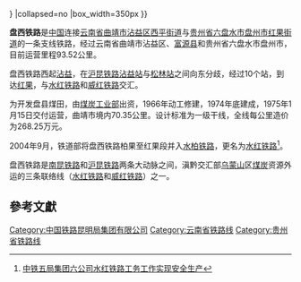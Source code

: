 {{Infobox rail system-route
|rail_name=盘西铁路
|locale={{PRC}}
|service_type=客运及货运
|start=[[沾益站|沾益]]、[[红果站|红果]]
|system_length=
|length_in_operation=94 km
|total_length=
|open_operation=
|line_title=线路
|lines=[[單線鐵路|单线]]
|stations=  
|route_title=线路
|standard=
|max_speed= 
|track_gauge={{standard gauge}}（[[标准轨|标准轨]]）
|distance_between_mainlines=
|min_radius= 
|max_grade=
|block_signal= 
|depot=
|operator=[[昆明铁路局|昆明铁路局]]
|route_map=
{{BS-table3}}
{{BS5|||CONTg|||[[沪昆铁路|沪昆铁路]]|往[[昆明站|昆明]]|||}}
{{BS3||BST||0km||[[沾益站|沾益]]|||}}
{{BS3||ABZgl|CONTfq|[[沪昆铁路|沪昆铁路]]|往[[贵阳站|贵阳]]|||}}
{{BS3||BST||7km||[[新海站|新海]]||}}
{{BS3||HST||15km||[[白沙坡站|白沙坡]]||}}
{{BS3||HST||22km||[[平河口站|平河口]]||}}
{{BS3||HST||30km||[[白水镇站|白水镇]]||}}
{{BS3||BST||||[[大塘站（盘西线）|大塘]]||}}
{{BS3||STR+GRZq|||↑[[沾益区|沾益区]]／[[富源县|富源县]]↓||}}
{{BS3||HST||46km||[[车转湾站|车转湾]]||}}
{{BS3||HST||56km||[[羊尾哨站|羊尾哨]]||}}
{{BS3||HST||65km||[[富源站|富源]]||}}
{{BS3||STR+GRZq|||↑[[云南省|云南省]][[曲靖市|曲靖市]][[富源县|富源县]]||}}
{{BS3||STR|||[[贵州省|贵州省]][[六盘水市|六盘水市]][[盘州市|盘州市]]↓||}}
{{BS3||HST||76km||[[平关站|平关]]||}}
{{BS3||HST||85km||[[火铺站|火铺]]||}}
{{BS3||BHF||94km||[[红果站|红果]]|||}}
{{BS3||ABZgl|CONTfq|[[水红铁路|水红铁路]]|往[[六盘水站|六盘水]]|||}}
{{BS3|CONTgq|STRr||[[威红铁路|威红铁路]]|往[[威舍站|威舍]]|||}}
{{!}}}
|collapsed=no
|box_width=350px
}}

'''盘西铁路'''是[[中国|中国]]连接[[云南省|云南省]][[曲靖市|曲靖市]][[沾益区|沾益区]][[西平街道|西平街道]]与[[贵州省|贵州省]][[六盘水市|六盘水市]][[盘州市|盘州市]][[红果街道|红果街道]]的一条支线铁路，经过云南省曲靖市沾益区、[[富源县|富源县]]和贵州省六盘水市盘州市，目前运营里程93.52公里。

盘西铁路西起[[沾益站|沾益]]，在[[沪昆铁路|沪昆铁路]][[沾益站|沾益站]]与[[松林站|松林站]]之间向东分歧，经过10个站，到达[[红果站|红果]]，与[[水红铁路|水红铁路]]和[[威红铁路|威红铁路]]交汇。

为开发盘县煤田，由[[煤炭工业部|煤炭工业部]]出资，1966年动工修建，1974年底建成，1975年1月15日交付运营，曲靖市境内70.35公里。设计标准为一级干线，全线每公里造价为268.25万元。

2004年9月，铁道部将盘西铁路柏果至红果段并入[[水柏铁路|水柏铁路]]，更名为[[水红铁路|水红铁路]]<ref>[http://www.rmtd.com.cn/Article/2008/200812/2008-12-02/20081202093848.html 中铁五局集团六公司水红铁路工务工作实现安全生产]{{dead link|date=2018年1月 |bot=InternetArchiveBot |fix-attempted=yes }}</ref>。

盘西铁路是[[南昆铁路|南昆铁路]]和[[沪昆铁路|沪昆铁路]]两条大动脉之间，滇黔交汇部[[乌蒙山|乌蒙山]]区[[煤炭|煤炭]]资源外运的三条联络线（[[水红铁路|水红铁路]]和[[威红铁路|威红铁路]]）之一。

==參考文獻==
{{Reflist}}

{{盘西铁路}}
{{昆明铁路局}}
{{云南省铁路}}
{{贵州省铁路}}
{{中国铁路}}

[[Category:中国铁路昆明局集团有限公司|Category:中国铁路昆明局集团有限公司]]
[[Category:云南省铁路线|Category:云南省铁路线]]
[[Category:贵州省铁路线|Category:贵州省铁路线]]